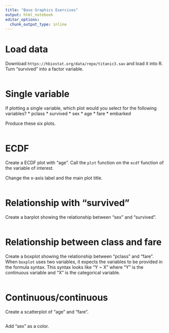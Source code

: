 ```yaml
---
title: "Base Graphics Exercises"
output: html_notebook
editor_options: 
  chunk_output_type: inline
---
```


# Load data

Download `https://hbiostat.org/data/repo/titanic3.sav` and load it into R. Turn "survived" into a factor variable.

```r
```

# Single variable

If plotting a single variable, which plot would you select for the following variables?
* pclass
* survived
* sex
* age
* fare
* embarked

Produce these six plots.

```r
```

# ECDF

Create a ECDF plot with "age". Call the `plot` function on the `ecdf` function of the variable of interest.

Change the x-axis label and the main plot title.

```r
```

# Relationship with "survived"

Create a barplot showing the relationship between "sex" and "survived".

```r
```

# Relationship between class and fare

Create a boxplot showing the relationship between "pclass" and "fare". When `boxplot` uses two variables, it expects the variables to be provided in the formula syntax. This syntax looks like "Y ~ X" where "Y" is the continuous variable and "X" is the categorical variable.

```r
```

# Continuous/continuous

Create a scatterplot of "age" and "fare".

```r
```

Add "sex" as a color.

```r
```
